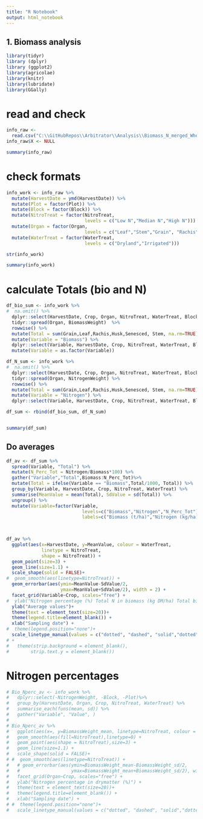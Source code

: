 ```yaml
---
title: "R Notebook"
output: html_notebook
---
```


## 1. Biomass analysis

```r
library(tidyr)
library (dplyr)
library (ggplot2)
library(agricolae)
library(knitr)
library(lubridate)
library(GGally)
```


# read and check
```r
info_raw <- 
  read.csv("C:\\GitHubRepos\\Arbitrator\\Analysis\\Biomass_N_merged_WheatMaize.csv")
info_raw$X <- NULL

summary(info_raw)

```

# check formats
```r
info_work <- info_raw %>%
  mutate(HarvestDate = ymd(HarvestDate)) %>%
  mutate(Plot = factor(Plot)) %>%
  mutate(Block = factor(Block)) %>%
  mutate(NitroTreat = factor(NitroTreat, 
                             levels = c("Low N","Median N","High N"))) %>%
  mutate(Organ = factor(Organ, 
                             levels = c("Leaf","Stem","Grain", "Rachis", "Husk", "Senesced"))) %>%
  mutate(WaterTreat = factor(WaterTreat, 
                             levels = c("Dryland","Irrigated")))

str(info_work)
```

```r
summary(info_work)
```

# calculate Totals (bio and N)

```r

df_bio_sum <- info_work %>% 
#  na.omit() %>%
  dplyr::select(HarvestDate, Crop, Organ, NitroTreat, WaterTreat, Block,BiomassWeight) %>%
  tidyr::spread(Organ, BiomassWeight)  %>%
  rowwise() %>%
  mutate(Total = sum(Grain,Leaf,Rachis,Husk,Senesced, Stem, na.rm=TRUE)) %>% 
  mutate(Variable = "Biomass") %>%
  dplyr::select(Variable, HarvestDate, Crop, NitroTreat, WaterTreat, Block, Total) %>%
  mutate(Variable = as.factor(Variable))

df_N_sum <- info_work %>% 
#  na.omit() %>%
  dplyr::select(HarvestDate, Crop, Organ, NitroTreat, WaterTreat, Block,NitrogenWeight) %>%
  tidyr::spread(Organ, NitrogenWeight) %>%
  rowwise() %>%
  mutate(Total = sum(Grain,Leaf,Rachis,Husk,Senesced, Stem, na.rm=TRUE)) %>% 
  mutate(Variable = "Nitrogen") %>%
  dplyr::select(Variable, HarvestDate, Crop, NitroTreat, WaterTreat, Block, Total)

df_sum <- rbind(df_bio_sum, df_N_sum)


summary(df_sum)

```

## Do averages

```r
df_av <- df_sum %>%
  spread(Variable, "Total") %>%
  mutate(N_Perc_Tot = Nitrogen/Biomass*100) %>%
  gather("Variable","Total",Biomass:N_Perc_Tot)%>%
  mutate(Total = ifelse(Variable == "Biomass",Total/1000, Total)) %>%
  group_by(Variable, HarvestDate, Crop, NitroTreat, WaterTreat) %>%
  summarise(MeanValue = mean(Total), SdValue = sd(Total)) %>%
  ungroup() %>%
  mutate(Variable=factor(Variable, 
                            levels=c("Biomass","Nitrogen","N_Perc_Tot"), 
                            labels=c("Biomass (t/ha)","Nitrogen (kg/ha)","Nitrogen in biomass (%)")))
  


df_av %>%
  ggplot(aes(x=HarvestDate, y=MeanValue, colour = WaterTreat,
             linetype = NitroTreat,
             shape = NitroTreat)) +
  geom_point(size=3) +
  geom_line(size=1.1) +
  scale_shape(solid = FALSE)+
#  geom_smooth(aes(linetype=NitroTreat)) +
  geom_errorbar(aes(ymin=MeanValue-SdValue/2,
                    ymax=MeanValue+SdValue/2), width = 2) +
  facet_grid(Variable~Crop, scales="free") +
#  ylab("Nitrogen percentage (%) Total N in biomass (kg DM/ha) Total biomass (t N/ha)") +
  ylab("Average values")+
  theme(text = element_text(size=20))+
  theme(legend.title=element_blank()) +
  xlab("Sampling date") +
#  theme(legend.position="none")+
  scale_linetype_manual(values = c("dotted", "dashed", "solid","dotted", "dashed", "solid")) 
# + 
#   theme(strip.background = element_blank(),
#        strip.text.y = element_blank())


```


# Nitrogen percentages
```r

# Bio_Nperc_av <- info_work %>%
#   dplyr::select(-NitrogenWeight, -Block, -Plot)%>%
#   group_by(HarvestDate, Organ, Crop, NitroTreat, WaterTreat) %>%
#   summarise_each(funs(mean, sd)) %>%
#   gather("Variable", "Value", )
# 
# Bio_Nperc_av %>%
#   ggplot(aes(x=, y=BiomassWeight_mean, linetype=NitroTreat, colour = WaterTreat)) +
#   geom_smooth(aes(fill=NitroTreat),linetype=0) +
#   geom_point(aes(shape = NitroTreat),size=3) +
#   geom_line(size=1.1) +
#   scale_shape(solid = FALSE)+
# #  geom_smooth(aes(linetype=NitroTreat)) +
#   # geom_errorbar(aes(ymin=BiomassWeight_mean-BiomassWeight_sd/2,
#   #                   ymax=BiomassWeight_mean+BiomassWeight_sd/2), width = 2) +
#   facet_grid(Organ~Crop, scales="free") +
#   ylab("Nitrogen percentage in drymatter (%)") +
#   theme(text = element_text(size=20))+
#   theme(legend.title=element_blank()) +
#   xlab("Sampling date") +
# #  theme(legend.position="none")+
#   scale_linetype_manual(values = c("dotted", "dashed", "solid","dotted", "dashed", "solid"))


```
